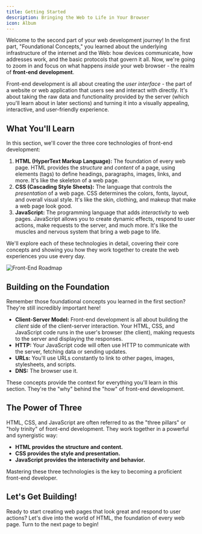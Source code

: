 ```yaml
---
title: Getting Started
description: Bringing the Web to Life in Your Browser
icon: Album
---
```


Welcome to the second part of your web development journey! In the first part, "Foundational Concepts," you learned about the underlying infrastructure of the internet and the Web: how devices communicate, how addresses work, and the basic protocols that govern it all.
Now, we're going to zoom in and focus on what happens _inside_ your web browser - the realm of **front-end development**.

Front-end development is all about creating the _user interface_ - the part of a website or web application that users see and interact with directly.
  It's about taking the raw data and functionality provided by the server (which you'll learn about in later sections) and turning it into a visually appealing, interactive, and user-friendly experience.

## What You'll Learn

In this section, we'll cover the three core technologies of front-end development:

1.  **HTML (HyperText Markup Language):** The foundation of every web page.
  HTML provides the _structure_ and _content_ of a page, using elements (tags) to define headings, paragraphs, images, links, and more.
  It's like the skeleton of a web page.
2.  **CSS (Cascading Style Sheets):** The language that controls the _presentation_ of a web page.
  CSS determines the colors, fonts, layout, and overall visual style.
  It's like the skin, clothing, and makeup that make a web page look good.
3.  **JavaScript:** The programming language that adds _interactivity_ to web pages.
  JavaScript allows you to create dynamic effects, respond to user actions, make requests to the server, and much more.
  It's like the muscles and nervous system that bring a web page to life.

We'll explore each of these technologies in detail, covering their core concepts and showing you how they work together to create the web experiences you use every day.

![Front-End Roadmap](./roadmap.png)

## Building on the Foundation

Remember those foundational concepts you learned in the first section? They're still incredibly important here!

- **Client-Server Model:** Front-end development is all about building the _client_ side of the client-server interaction.
  Your HTML, CSS, and JavaScript code runs in the user's browser (the client), making requests to the server and displaying the responses.
- **HTTP:** Your JavaScript code will often use HTTP to communicate with the server, fetching data or sending updates.
- **URLs:** You'll use URLs constantly to link to other pages, images, stylesheets, and scripts.
- **DNS:** The browser use it.

These concepts provide the context for everything you'll learn in this section.
They're the "why" behind the "how" of front-end development.

## The Power of Three

HTML, CSS, and JavaScript are often referred to as the "three pillars" or "holy trinity" of front-end development.
They work together in a powerful and synergistic way:

- **HTML provides the structure and content.**
- **CSS provides the style and presentation.**
- **JavaScript provides the interactivity and behavior.**

Mastering these three technologies is the key to becoming a proficient front-end developer.

## Let's Get Building!

Ready to start creating web pages that look great and respond to user actions? Let's dive into the world of HTML, the foundation of every web page.
Turn to the next page to begin!
